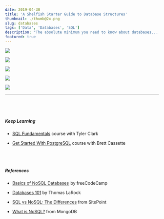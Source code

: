```yaml
---
date: 2019-04-30
title: 'A Shelfish Starter Guide to Database Structures'
thumbnail: ./thumb@2x.png
slug: databases
tags: ['Data', 'Databases', 'SQL']
description: "The absolute minimum you need to know about databases... and nothing more."
featured: true
---
```



![](./DB_1.png)

![](./DB_2.png)

![](./DB_3.png)

![](./DB_4.png)

![](./DB_5.png)

<DB6 />

----

<div style="display: grid;
  grid-gap: 40px;
  grid-template-columns: repeat(auto-fill, minmax(250px, 1fr));
  align-content: center; margin-top: 60px;">

<span>

##### Keep Learning 

* [SQL Fundamentals](https://egghead.io/courses/sql-fundamentals) course with Tyler Clark

* [Get Started With PostgreSQL](https://egghead.io/courses/get-started-with-postgresql) course with Brett Cassette

</span>

<span>

##### References 

* [Basics of NoSQL Databases ](https://medium.freecodecamp.org/nosql-databases-5f6639ed9574) by freeCodeCamp

* [Databases 101](https://thomaslarock.com/2018/07/databases-101/) by Thomas LaRock

* [SQL vs NoSQL: The Differences](https://www.sitepoint.com/sql-vs-nosql-differences/) from SitePoint

* [What is NoSQL?](https://www.mongodb.com/nosql-explained) from MongoDB

</span>

</div>